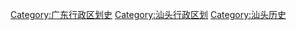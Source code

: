 [[Category:广东行政区划史|Category:广东行政区划史]]
[[Category:汕头行政区划|Category:汕头行政区划]]
[[Category:汕头历史|Category:汕头历史]]